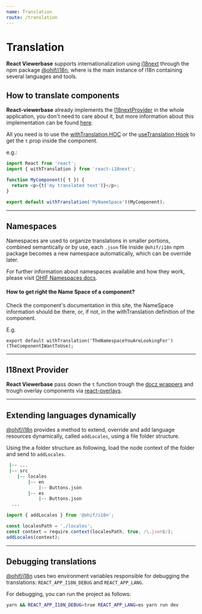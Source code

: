 ```yaml
---
name: Translation
route: /translation
---
```


# Translation

**React Viewerbase** supports internationalization using [i18next](https://www.i18next.com/) through the npm package
[@ohif/i18n](https://www.npmjs.com/package/@ohif/i18n), where is the main instance of i18n containing several languages and tools.

## How to translate components

**React-viewerbase** already implements the [I18nextProvider](https://react.i18next.com/latest/i18nextprovider) in the whole application, you don't need to care about it, but more information about this implementation can be found
[here](#i18next-provider).

All you need is to use the [withTranslation HOC](https://react.i18next.com/latest/withtranslation-hoc) or the [useTranslation Hook](https://react.i18next.com/latest/usetranslation-hook) to
get the `t` prop inside the component.

e.g.:

```js
import React from 'react';
import { withTranslation } from 'react-i18next';

function MyComponent({ t }) {
  return <p>{t('my translated text')}</p>;
}

export default withTranslation('MyNameSpace')(MyComponent);
```

---

## Namespaces

Namespaces are used to organize translations in smaller portions, combined semantically or by use, each `.json` file inside `@ohif/i18n` npm package
becomes a new namespace automatically, which can be override later.

For further information about namespaces available and how they work, please visit
[OHIF Namespaces docs](https://docs.ohif.org/essentials/translating.html#namespaces).

#### How to get right the Name Space of a component?
Check the component's documentation in this site, the NameSpace information should be there, or, if not, in the withTranslation definition of the component.

E.g.

```
export default withTranslation('TheNamespaceYouAreLookingFor')(TheComponentIWantToUse);
```

---

## I18next Provider

**React Viewerbase** pass down the `t` function trough the [docz wrappers](https://www.docz.site/docs/project-configuration#wrapper) and trough overlay components via
[react-overlays](https://github.com/OHIF/react-viewerbase/blob/master/src/components/overlayTrigger/Overlay.js).

---

## Extending languages dynamically

[@ohif/i18n](https://www.npmjs.com/package/@ohif/i18n) provides a method to extend, override and add language resources dynamically, called `addLocales`, using a file folder structure.

Using the a folder structure as following, load the node context of the folder and send to `addLocales`.

```bash
 |-- ...
 |-- src
    |-- locales
        |-- en
            |-- Buttons.json
        |-- es
            |-- Buttons.json
  ...
```

```js
import { addLocales } from '@ohif/i18n';

const localesPath = './locales';
const context = require.context(localesPath, true, /\.json$/);
addLocales(context);
```

---

## Debugging translations

[@ohif/i18n](https://www.npmjs.com/package/@ohif/i18n) uses two environment
variables responsible for debugging the translations: `REACT_APP_I18N_DEBUG` and
`REACT_APP_LANG`.

For debugging, you can run the project as follows:

```bash
yarn && REACT_APP_I18N_DEBUG=true REACT_APP_LANG=es yarn run dev
```
